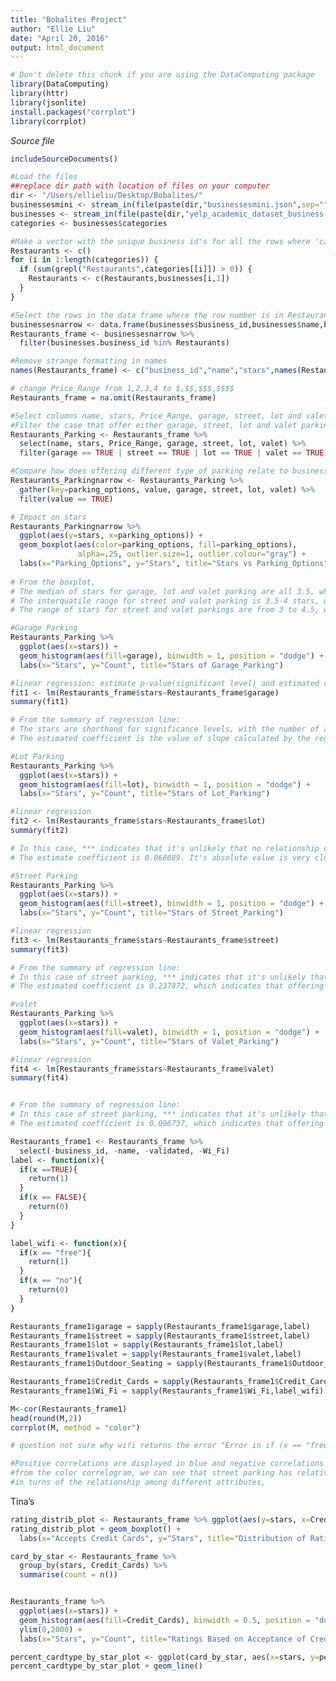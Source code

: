 ```yaml
---
title: "Bobalites Project"
author: "Ellie Liu"
date: "April 20, 2016"
output: html_document
---
```


```r
# Don't delete this chunk if you are using the DataComputing package
library(DataComputing)
library(httr)
library(jsonlite)
install.packages("corrplot")
library(corrplot)
```
*Source file* 
```r
includeSourceDocuments()
```

```r
#Load the files
##replace dir path with location of files on your computer
dir <- "/Users/ellieliu/Desktop/Bobalites/"
businessesmini <- stream_in(file(paste(dir,"businessesmini.json",sep="")))
businesses <- stream_in(file(paste(dir,"yelp_academic_dataset_business.json",sep="")))
categories <- businesses$categories

#Make a vector with the unique business id's for all the rows where 'categories' contains 'Restaurants'
Restaurants <- c()
for (i in 1:length(categories)) {
  if (sum(grepl("Restaurants",categories[[i]]) > 0)) {
    Restaurants <- c(Restaurants,businesses[i,1])
  }
}

#Select the rows in the data frame where the row number is in Restaurants
businessesnarrow <- data.frame(businesses$business_id,businesses$name,businesses$stars,businesses$attributes$"Parking",businesses$attributes$"Wi-Fi",businesses$attributes$"Outdoor Seating",businesses$attributes$"Good For",businesses$attributes$"Accepts Credit Cards",businesses$attributes$"Price Range")
Restaurants_frame <- businessesnarrow %>%
  filter(businesses.business_id %in% Restaurants) 

#Remove strange formatting in names
names(Restaurants_frame) <- c("business_id","name","stars",names(Restaurants_frame)[4:8],"Wi_Fi","Outdoor_Seating",names(Restaurants_frame)[11:16],"Credit_Cards","Price_Range")

# change Price_Range from 1,2,3,4 to $,$$,$$$,$$$$
Restaurants_frame = na.omit(Restaurants_frame)


```


```r
#Select columns name, stars, Price_Range, garage, street, lot and valet
#Filter the case that offer either garage, street, lot and valet parking
Restaurants_Parking <- Restaurants_frame %>%
  select(name, stars, Price_Range, garage, street, lot, valet) %>%
  filter(garage == TRUE | street == TRUE | lot == TRUE | valet == TRUE)

#Compare how does offering different type of parking relate to business stars.
Restaurants_Parkingnarrow <- Restaurants_Parking %>%
  gather(key=parking_options, value, garage, street, lot, valet) %>%
  filter(value == TRUE)

# Impact on stars
Restaurants_Parkingnarrow %>%
  ggplot(aes(y=stars, x=parking_options)) + 
  geom_boxplot(aes(color=parking_options, fill=parking_options), 
               alpha=.25, outlier.size=1, outlier.colour="gray") +
  labs(x="Parking_Options", y="Stars", title="Stars vs Parking_Options")
                 
# From the boxplot, 
# The median of stars for garage, lot and valet parking are all 3.5, while that of street parking is 4. It means that in general, the restaruants that offer street parking will receive higher stars. 
# The interquatile range for street and valet parking is 3.5-4 stars, while that for garage and lot parking are from 3-4 stars. It shows that the middle 50% of customers give restarants with street and valet parkings relatively higher stars.
# The range of stars for street and valet parkings are from 3 to 4.5, while that for garage and lot parking spreads from 1.5 to 5. The boxplot datas indicate that while garage and lot parking receive a wider range of stars, from low 1.5 stars to the highest 5 stars, street and valet parking on average receive better stars that containes only in the median to high star range from 3 to 4.5.
```

```r
#Garage Parking
Restaurants_Parking %>%
  ggplot(aes(x=stars)) + 
  geom_histogram(aes(fill=garage), binwidth = 1, position = "dodge") + 
  labs(x="Stars", y="Count", title="Stars of Garage_Parking")

#linear regression: estimate p-value(significant level) and estimated coefficient
fit1 <- lm(Restaurants_frame$stars~Restaurants_frame$garage)
summary(fit1)

# From the summary of regression line:
# The stars are shorthand for significance levels, with the number of asterisks displayed according to the p-value computed. *** for high significance and * for low significance. In this case, *** indicates that it's unlikely that no relationship exists between stars and the fact that restaurants offering garage parking.
# The estimated coefficient is the value of slope calculated by the regression. In this case, the estimate coefficient is -0.069927. It's absolute value is very close to zero, but it might because of the relatively large sample size, since in a larger sample a smaller coefficient may be significant. And the negative sign indicates that offering a garage parking has a negative impact on the stars. This trend is also reflected by the histrogram, as the the garageFLASE has a higher count of receiving high stars(3.5-4.5).
```

```r
#Lot Parking
Restaurants_Parking %>%
  ggplot(aes(x=stars)) + 
  geom_histogram(aes(fill=lot), binwidth = 1, position = "dodge") + 
  labs(x="Stars", y="Count", title="Stars of Lot_Parking")

#linear regression
fit2 <- lm(Restaurants_frame$stars~Restaurants_frame$lot)
summary(fit2)

# In this case, *** indicates that it's unlikely that no relationship exists between stars and the fact that restaurants offering lot parking.
# The estimate coefficient is 0.068089. It's absolute value is very close to zero, but it might because of the relatively large sample size, since in a larger sample a smaller coefficient may be significant. The positive sign indicates that offering a lot parking has a slight positive impact on the stars. This trend is also reflected by the histrogram, as the the lotTRUE has a higher count of receiving high stars(3.5-4.5).
```

```r
#Street Parking
Restaurants_Parking %>%
  ggplot(aes(x=stars)) + 
  geom_histogram(aes(fill=street), binwidth = 1, position = "dodge") + 
  labs(x="Stars", y="Count", title="Stars of Street_Parking")

#linear regression
fit3 <- lm(Restaurants_frame$stars~Restaurants_frame$street)
summary(fit3)

# From the summary of regression line:
# In this case of street parking, *** indicates that it's unlikely that no relationship exists between stars and the fact that restaurants offering street parking.
# The estimated coefficient is 0.237872, which indicates that offering a street parking has a positive impact on the stars.
```

```r
#valet
Restaurants_Parking %>%
  ggplot(aes(x=stars)) + 
  geom_histogram(aes(fill=valet), binwidth = 1, position = "dodge") + 
  labs(x="Stars", y="Count", title="Stars of Valet_Parking") 

#linear regression
fit4 <- lm(Restaurants_frame$stars~Restaurants_frame$valet)
summary(fit4)


# From the summary of regression line:
# In this case of street parking, *** indicates that it's unlikely that no relationship exists between stars and the fact that restaurants offering valet parking.
# The estimated coefficient is 0.096737, which indicates that offering a valet parking has a positive impact on the stars. 
```

```r
Restaurants_frame1 <- Restaurants_frame %>%
  select(-business_id, -name, -validated, -Wi_Fi)
label <- function(x){
  if(x ==TRUE){
    return(1)
  }
  if(x == FALSE){
    return(0)
  }
}

label_wifi <- function(x){
  if(x == "free"){
    return(1)
  }
  if(x == "no"){
    return(0)
  }
}

Restaurants_frame1$garage = sapply(Restaurants_frame1$garage,label)
Restaurants_frame1$street = sapply(Restaurants_frame1$street,label)
Restaurants_frame1$lot = sapply(Restaurants_frame1$lot,label)
Restaurants_frame1$valet = sapply(Restaurants_frame1$valet,label)
Restaurants_frame1$Outdoor_Seating = sapply(Restaurants_frame1$Outdoor_Seating,label)

Restaurants_frame1$Credit_Cards = sapply(Restaurants_frame1$Credit_Cards,label)
Restaurants_frame1$Wi_Fi = sapply(Restaurants_frame1$Wi_Fi,label_wifi)

M<-cor(Restaurants_frame1)
head(round(M,2))
corrplot(M, method = "color")

# question not sure why wifi returns the error "Error in if (x == "free") { : argument is of length zero"

#Positive correlations are displayed in blue and negative correlations in red color. Color intensity is proportional to the correlation coefficients.
#from the color correlogram, we can see that street parking has relatively highpositive impact on stars
#in turns of the relationship among different attributes, 
```


Tina's 
```r
rating_distrib_plot <- Restaurants_frame %>% ggplot(aes(y=stars, x=Credit_Cards))
rating_distrib_plot + geom_boxplot() +
  labs(x="Accepts Credit Cards", y="Stars", title="Distribution of Ratings Based on Acceptance of Credit Cards") 

card_by_star <- Restaurants_frame %>%
  group_by(stars, Credit_Cards) %>%
  summarise(count = n())


Restaurants_frame %>%
  ggplot(aes(x=stars)) + 
  geom_histogram(aes(fill=Credit_Cards), binwidth = 0.5, position = "dodge") + 
  ylim(0,2000) +
  labs(x="Stars", y="Count", title="Ratings Based on Acceptance of Credit Cards") 

percent_cardtype_by_star_plot <- ggplot(card_by_star, aes(x=stars, y=percent_cardtype, col=Credit_Cards))
percent_cardtype_by_star_plot + geom_line()
```

